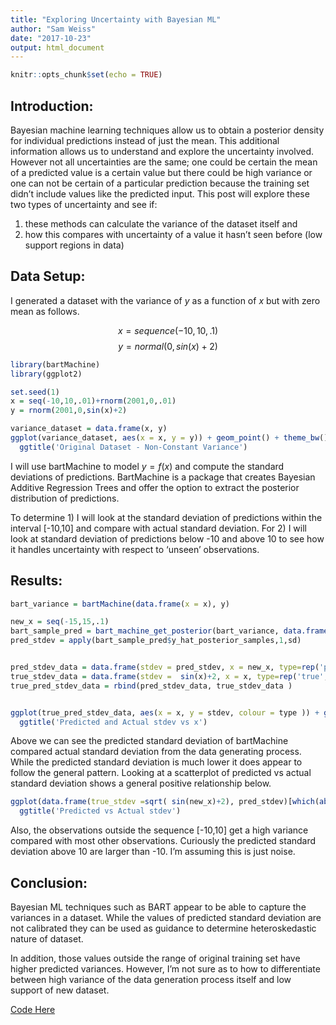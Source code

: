 ```yaml
---
title: "Exploring Uncertainty with Bayesian ML"
author: "Sam Weiss"
date: "2017-10-23"
output: html_document
---
```


```r
knitr::opts_chunk$set(echo = TRUE)
```

## Introduction:

Bayesian machine learning techniques allow us to obtain a posterior density for individual predictions instead of just the mean. This additional information allows us to understand and explore the uncertainty involved. However not all uncertainties are the same; one could be certain the mean of a predicted value is a certain value but there could be high variance or one can not be certain of a particular prediction because the training set didn't include values like the predicted input. This post will explore these two types of uncertainty and see if:

  1) these methods can calculate the variance of the dataset itself and 
  2) how this compares with uncertainty of a value it hasn't seen before (low support regions in data)


## Data Setup:

I generated a dataset with the variance of $y$ as a function of $x$ but with zero mean as follows. 

$$ x = sequence(-10,10,.1)$$
$$ y = normal(0, sin(x) +2) $$


```r
library(bartMachine)
library(ggplot2)
```

```r
set.seed(1)
x = seq(-10,10,.01)+rnorm(2001,0,.01)
y = rnorm(2001,0,sin(x)+2)

variance_dataset = data.frame(x, y)
ggplot(variance_dataset, aes(x = x, y = y)) + geom_point() + theme_bw() + 
  ggtitle('Original Dataset - Non-Constant Variance')
```

I will use bartMachine to model $y=f(x)$ and compute the standard deviations of predictions. BartMachine is a package that creates Bayesian Additive Regression Trees and offer the option to extract the posterior distribution of predictions.

To determine 1) I will look at the standard deviation of predictions within the interval [-10,10] and compare with actual standard deviation. For 2) I will look at standard deviation of predictions below -10 and above 10 to see how it handles uncertainty with respect to 'unseen' observations.

## Results:


```r
bart_variance = bartMachine(data.frame(x = x), y)

new_x = seq(-15,15,.1)
bart_sample_pred = bart_machine_get_posterior(bart_variance, data.frame(x = new_x))
pred_stdev = apply(bart_sample_pred$y_hat_posterior_samples,1,sd)


pred_stdev_data = data.frame(stdev = pred_stdev, x = new_x, type=rep('predicted',length(new_x)) )
true_stdev_data = data.frame(stdev =  sin(x)+2, x = x, type=rep('true',length(x)) )
true_pred_stdev_data = rbind(pred_stdev_data, true_stdev_data )


ggplot(true_pred_stdev_data, aes(x = x, y = stdev, colour = type )) + geom_line() +geom_smooth() + theme_bw() + 
  ggtitle('Predicted and Actual stdev vs x')

```

Above we can see the predicted standard deviation of bartMachine compared actual standard deviation from the data generating process. While the predicted standard deviation is much lower it does appear to follow the general pattern. Looking at a scatterplot of predicted vs actual standard deviation shows a general positive relationship below. 

```r

ggplot(data.frame(true_stdev =sqrt( sin(new_x)+2), pred_stdev)[which(abs(new_x)<10),], aes(x = pred_stdev, y = true_stdev) ) + geom_point()+ theme_bw() + 
  ggtitle('Predicted vs Actual stdev')
```


Also, the observations outside the sequence [-10,10] get a high variance compared with most other observations. Curiously the predicted standard deviation above 10 are larger than -10. I'm assuming this is just noise.



## Conclusion:
Bayesian ML techniques such as BART appear to be able to capture the variances in a dataset. While the values of predicted standard deviation are not calibrated they can be used as guidance to determine heteroskedastic nature of dataset. 

In addition, those values outside the range of original training set have higher predicted variances. However, I'm not sure as to how to differentiate between high variance of the data generation process itself and low support of new dataset. 


[Code Here](https://github.com/samcarlos/uncertainty_ml/blob/master/non_constant_variance_blogpost.R)

